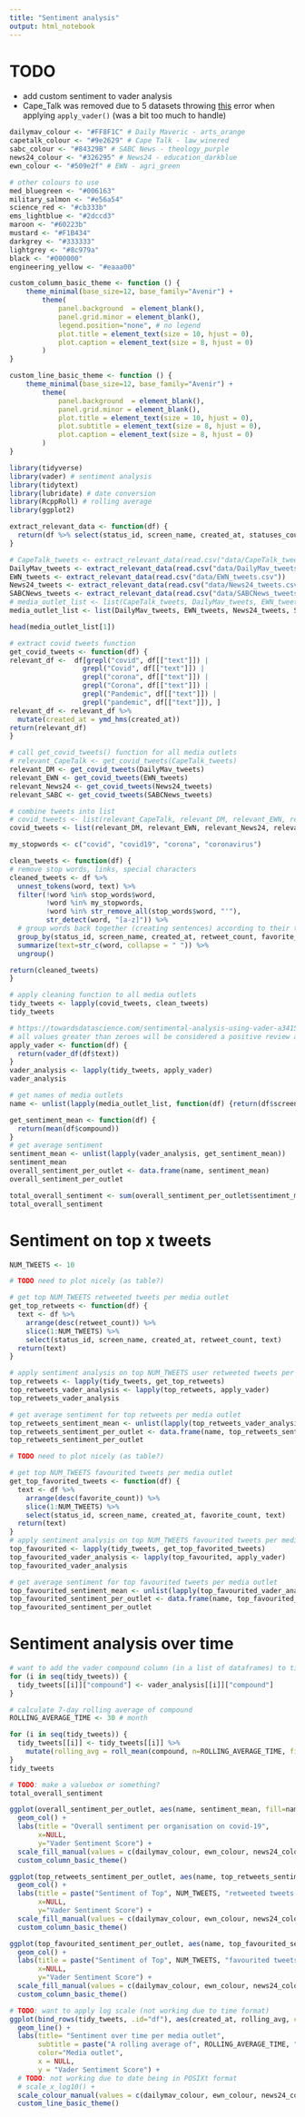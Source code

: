 ```yaml
---
title: "Sentiment analysis"
output: html_notebook
---
```


# TODO
* add custom sentiment to vader analysis
* Cape_Talk was removed due to 5 datasets throwing [this](https://stackoverflow.com/questions/15363076/error-in-gzfilefile-wb-cannot-open-the-connection-or-compressed-file) error when applying `apply_vader()` (was a bit too much to handle) 

<!----------------------------------------------------------------------------------------------------------------------------------------------------->
<!-- Setup -->
<!----------------------------------------------------------------------------------------------------------------------------------------------------->

<!-- Set colours according to Stellenbosch Branding manual-->
<!-- http://stbweb01.stb.sun.ac.za/centenarybrandtoolkit/SU_Brand_Manual_2019.pdf -->
```r
dailymav_colour <- "#FF8F1C" # Daily Maveric - arts_orange
capetalk_colour <- "#9e2629" # Cape Talk - law_winered
sabc_colour <- "#84329B" # SABC News - theology_purple
news24_colour <- "#326295" # News24 - education_darkblue
ewn_colour <- "#509e2f" # EWN - agri_green

# other colours to use
med_bluegreen <- "#006163"
military_salmon <- "#e56a54"
science_red <- "#cb333b"
ems_lightblue <- "#2dccd3"
maroon <- "#60223b"
mustard <- "#F1B434"
darkgrey <- "#333333"
lightgrey <- "#8c979a"
black <- "#000000"
engineering_yellow <- "#eaaa00"
```

```r
custom_column_basic_theme <- function () { 
    theme_minimal(base_size=12, base_family="Avenir") +
        theme(
            panel.background  = element_blank(),
            panel.grid.minor = element_blank(),
            legend.position="none", # no legend
            plot.title = element_text(size = 10, hjust = 0),
            plot.caption = element_text(size = 8, hjust = 0)
        )
}

custom_line_basic_theme <- function () { 
    theme_minimal(base_size=12, base_family="Avenir") +
        theme(
            panel.background  = element_blank(),
            panel.grid.minor = element_blank(),
            plot.title = element_text(size = 10, hjust = 0),
            plot.subtitle = element_text(size = 8, hjust = 0),
            plot.caption = element_text(size = 8, hjust = 0)
        )
}
```

```r
library(tidyverse)
library(vader) # sentiment analysis
library(tidytext)
library(lubridate) # date conversion
library(RcppRoll) # rolling average
library(ggplot2)
```

```r
extract_relevant_data <- function(df) {
  return(df %>% select(status_id, screen_name, created_at, statuses_count, is_retweet, favorite_count, retweet_count, followers_count, friends_count, text))
}
```

```r
# CapeTalk_tweets <- extract_relevant_data(read.csv("data/CapeTalk_tweets.csv"))
DailyMav_tweets <- extract_relevant_data(read.csv("data/DailyMav_tweets.csv"))
EWN_tweets <- extract_relevant_data(read.csv("data/EWN_tweets.csv"))
News24_tweets <- extract_relevant_data(read.csv("data/News24_tweets.csv"))
SABCNews_tweets <- extract_relevant_data(read.csv("data/SABCNews_tweets.csv"))
# media_outlet_list <- list(CapeTalk_tweets, DailyMav_tweets, EWN_tweets, News24_tweets, SABCNews_tweets)
media_outlet_list <- list(DailyMav_tweets, EWN_tweets, News24_tweets, SABCNews_tweets)

head(media_outlet_list[1])
```

<!----------------------------------------------------------------------------------------------------------------------------------------------------->
<!-- Data Wrangling -->
<!----------------------------------------------------------------------------------------------------------------------------------------------------->


```r
# extract covid tweets function
get_covid_tweets <- function(df) {
relevant_df <-  df[grepl("covid", df[["text"]]) | 
                  grepl("Covid", df[["text"]]) |
                  grepl("corona", df[["text"]]) |
                  grepl("Corona", df[["text"]]) |
                  grepl("Pandemic", df[["text"]]) |
                  grepl("pandemic", df[["text"]]), ]
relevant_df <- relevant_df %>%
  mutate(created_at = ymd_hms(created_at))
return(relevant_df)
}

# call get_covid_tweets() function for all media outlets
# relevant_CapeTalk <- get_covid_tweets(CapeTalk_tweets)
relevant_DM <- get_covid_tweets(DailyMav_tweets)
relevant_EWN <- get_covid_tweets(EWN_tweets)
relevant_News24 <- get_covid_tweets(News24_tweets)
relevant_SABC <- get_covid_tweets(SABCNews_tweets)

# combine tweets into list
# covid_tweets <- list(relevant_CapeTalk, relevant_DM, relevant_EWN, relevant_News24, relevant_SABC)
covid_tweets <- list(relevant_DM, relevant_EWN, relevant_News24, relevant_SABC)
```

```r
my_stopwords <- c("covid", "covid19", "corona", "coronavirus")

clean_tweets <- function(df) {
# remove stop words, links, special characters
cleaned_tweets <- df %>%
  unnest_tokens(word, text) %>%
  filter(!word %in% stop_words$word,
         !word %in% my_stopwords,
         !word %in% str_remove_all(stop_words$word, "'"),
         str_detect(word, "[a-z]")) %>%
  # group words back together (creating sentences) according to their twitter_id
  group_by(status_id, screen_name, created_at, retweet_count, favorite_count) %>%
  summarize(text=str_c(word, collapse = " ")) %>%
  ungroup()

return(cleaned_tweets)
}

# apply cleaning function to all media outlets
tidy_tweets <- lapply(covid_tweets, clean_tweets)
tidy_tweets
```

```r
# https://towardsdatascience.com/sentimental-analysis-using-vader-a3415fef7664
# all values greater than zeroes will be considered a positive review and all values less than zero would be considered as a negative review.
apply_vader <- function(df) {
  return(vader_df(df$text))
}
vader_analysis <- lapply(tidy_tweets, apply_vader)
vader_analysis
```


```r
# get names of media outlets
name <- unlist(lapply(media_outlet_list, function(df) {return(df$screen_name[1])}))

get_sentiment_mean <- function(df) {
  return(mean(df$compound))
}
# get average sentiment
sentiment_mean <- unlist(lapply(vader_analysis, get_sentiment_mean))
sentiment_mean
overall_sentiment_per_outlet <- data.frame(name, sentiment_mean)
overall_sentiment_per_outlet
```
```r
total_overall_sentiment <- sum(overall_sentiment_per_outlet$sentiment_mean)
total_overall_sentiment
```


# Sentiment on top x tweets
```r
NUM_TWEETS <- 10
```

```r
# TODO need to plot nicely (as table?)

# get top NUM_TWEETS retweeted tweets per media outlet
get_top_retweets <- function(df) {
  text <- df %>%
    arrange(desc(retweet_count)) %>% 
    slice(1:NUM_TWEETS) %>% 
    select(status_id, screen_name, created_at, retweet_count, text)
  return(text)
}

# apply sentiment analysis on top NUM_TWEETS user retweeted tweets per media outlet
top_retweets <- lapply(tidy_tweets, get_top_retweets)
top_retweets_vader_analysis <- lapply(top_retweets, apply_vader)
top_retweets_vader_analysis

# get average sentiment for top retweets per media outlet
top_retweets_sentiment_mean <- unlist(lapply(top_retweets_vader_analysis, get_sentiment_mean))
top_retweets_sentiment_per_outlet <- data.frame(name, top_retweets_sentiment_mean)
top_retweets_sentiment_per_outlet
```



```r
# TODO need to plot nicely (as table?)

# get top NUM_TWEETS favourited tweets per media outlet
get_top_favorited_tweets <- function(df) {
  text <- df %>%
    arrange(desc(favorite_count)) %>% 
    slice(1:NUM_TWEETS) %>% 
    select(status_id, screen_name, created_at, favorite_count, text)
  return(text)
}
# apply sentiment analysis on top NUM_TWEETS favourited tweets per media outlet
top_favourited <- lapply(tidy_tweets, get_top_favorited_tweets)
top_favourited_vader_analysis <- lapply(top_favourited, apply_vader)
top_favourited_vader_analysis

# get average sentiment for top favourited tweets per media outlet
top_favourited_sentiment_mean <- unlist(lapply(top_favourited_vader_analysis, get_sentiment_mean))
top_favourited_sentiment_per_outlet <- data.frame(name, top_favourited_sentiment_mean)
top_favourited_sentiment_per_outlet
```


# Sentiment analysis over time
```r
# want to add the vader compound column (in a list of dataframes) to tidy_tweets (a list of dataframes)
for (i in seq(tidy_tweets)) {
  tidy_tweets[[i]]["compound"] <- vader_analysis[[i]]["compound"]
}

# calculate 7-day rolling average of compound
ROLLING_AVERAGE_TIME <- 30 # month

for (i in seq(tidy_tweets)) {
  tidy_tweets[[i]] <- tidy_tweets[[i]] %>% 
    mutate(rolling_avg = roll_mean(compound, n=ROLLING_AVERAGE_TIME, fill = NA, align = "right"))
}
tidy_tweets
```



<!----------------------------------------------------------------------------------------------------------------------------------------------------->
<!-- Data Visualisation -->
<!----------------------------------------------------------------------------------------------------------------------------------------------------->

```r
# TODO: make a valuebox or something?
total_overall_sentiment
```


```r
ggplot(overall_sentiment_per_outlet, aes(name, sentiment_mean, fill=name)) +
  geom_col() +
  labs(title = "Overall sentiment per organisation on covid-19",
       x=NULL,
       y="Vader Sentiment Score") +
  scale_fill_manual(values = c(dailymav_colour, ewn_colour, news24_colour, sabc_colour)) +
  custom_column_basic_theme()
```

```r
ggplot(top_retweets_sentiment_per_outlet, aes(name, top_retweets_sentiment_mean, fill=name)) +
  geom_col() +
  labs(title = paste("Sentiment of Top", NUM_TWEETS, "retweeted tweets per organisation on covid-19"),
       x=NULL,
       y="Vader Sentiment Score") +
  scale_fill_manual(values = c(dailymav_colour, ewn_colour, news24_colour, sabc_colour)) +
  custom_column_basic_theme()
```

```r
ggplot(top_favourited_sentiment_per_outlet, aes(name, top_favourited_sentiment_mean, fill=name)) +
  geom_col() +
  labs(title = paste("Sentiment of Top", NUM_TWEETS, "favourited tweets per organisation on covid-19"),
       x=NULL,
       y="Vader Sentiment Score") +
  scale_fill_manual(values = c(dailymav_colour, ewn_colour, news24_colour, sabc_colour)) +
  custom_column_basic_theme()
```



```r
# TODO: want to apply log scale (not working due to time format)
ggplot(bind_rows(tidy_tweets, .id="df"), aes(created_at, rolling_avg, colour=screen_name)) + 
  geom_line() +
  labs(title= "Sentiment over time per media outlet",
       subtitle = paste("A rolling average of", ROLLING_AVERAGE_TIME, "is used."),
       color="Media outlet",
       x = NULL,
       y = "Vader Sentiment Score") +
  # TODO: not working due to date being in POSIXt format
  # scale_x_log10() + 
  scale_colour_manual(values = c(dailymav_colour, ewn_colour, news24_colour, sabc_colour)) +
  custom_line_basic_theme()

```


